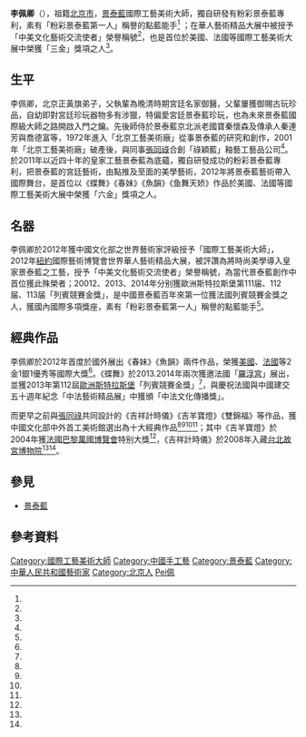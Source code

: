 {{Infobox Artist
| name = 李佩卿
| image_caption=
| birthname= 李佩卿
| Sex = 女
| date_of_birth = 1954年
| place_of_birth = [[北京市|北京市]]
| nationality = {{PRC}}
| residence =
| alma_mater =[[北京工藝美術廠|北京工藝美術廠]]
| field = [[景泰藍|景泰藍]]
| awards        =
2012年：中國文化部之世界藝術家評級授予「國際工藝美術大師」
2012年：世界華人藝術精品大展授予「中美文化藝術交流使者」
20012、2013、2014年：歐洲斯特拉斯堡「列賓競賽金獎」
| signature     =
| website       =
}}
'''李佩卿'''（{{bd|1953年}}），祖籍[[北京市|北京市]]，[[景泰藍|景泰藍]]國際工藝美術大師，獨自研發有粉彩景泰藍專利，素有「粉彩景泰藍第一人」稱譽的點藍能手<ref name="AutoD2-1"/> ；在華人藝術精品大展中被授予「中美文化藝術交流使者」榮譽稱號<ref name="AutoD2-2"/>，也是首位於美國、法國等國際工藝美術大展中榮獲「三金」獎項之人<ref name="AutoD2-3"/>。

==生平==
李佩卿，北京正黃旗弟子，父執輩為晚清時期宮廷名家御醫，父輩屢獲御賜古玩珍品，自幼即對宮廷珍玩器物多有涉獵，特偏愛宮廷景泰藍珍玩，也為未來景泰藍國際級大師之路開啟入門之鑰。先後師侍於景泰藍京北派老國寶秦懷森及傳承人秦連芳與喬德富等，1972年進入「北京工藝美術廠」從事景泰藍的研究和創作，2001年「北京工藝美術廠」破產後，與同事[[張同祿|張同祿]]合創「祿穎藍」釉藝工藝品公司<ref name="AutoD2-4"/>。於2011年以近四十年的皇家工藝景泰藍為底蘊，獨自研發成功的粉彩景泰藍專利，把景泰藍的宮廷藝術，由點推及至面的美學藝術，2012年將景泰藍藝術帶入國際舞台，是首位以《蝶舞》《春妹》《魚韻》《鱼舞天娇》作品於美國、法國等國際工藝美術大展中榮獲「六金」獎項之人。

==名器==
李佩卿於2012年獲中國文化部之世界藝術家評級授予「國際工藝美術大師」，2012年[[紐約|紐約]]國際藝術博覽會世界華人藝術精品大展，被評讚為將時尚美學導入皇家景泰藍之工藝，授予「中美文化藝術交流使者」榮譽稱號，為當代景泰藍創作中首位獲此殊榮者；20012、2013、2014年分别獲歐洲斯特拉斯堡第111届、112届、113届「列賓競賽金獎」，是中國景泰藍百年來第一位獲法國列賓競賽金獎之人，獲國內國際多項獎座，素有「粉彩景泰藍第一人」稱譽的點藍能手<ref name="AutoD2-5"/>。

==經典作品==
李佩卿於2012年首度於國外展出《春妹》《魚韻》兩件作品，榮獲[[美國|美國]]、[[法國|法國]]等2金1銀1優秀等國際大獎<ref name="AutoD2-6"/>。《蝶舞》於2013.2014年兩次獲邀法國「[[羅浮宮|羅浮宮]]」展出，並獲2013年第112屆[[歐洲|歐洲]][[斯特拉斯堡|斯特拉斯堡]]「列賓競賽金獎」<ref name="AutoD2-7"/>，與慶祝法國與中國建交五十週年紀念「中法藝術精品展」中獲頒「中法文化傳播獎」。

而更早之前與[[張同祿|張同祿]]共同設計的《吉祥計時儀》《吉羊寶燈》《雙錦福》等作品，獲中國文化部中外首工美術館選出為十大經典作品<ref name="AutoD2-8"/><ref name="AutoD2-9"/><ref name="AutoD2-10"/><ref name="AutoD2-11"/>；其中《吉羊寶燈》於2004年獲[[法國|法國]][[巴黎|巴黎]][[萬國博覽會|萬國博覽會]]特别大獎<ref name="AutoD2-12"/>，《吉祥計時儀》於2008年入藏[[台北故宮博物院|台北故宮博物院]]<ref name="AutoD2-13"/><ref name="AutoD2-14"/>。

== 參見 ==
*[[景泰藍|景泰藍]]

== 參考資料 ==
{{reflist|1|refs=
<ref name="AutoD2-1">{{cite web|url=http://3y.uu456.com/bp-ad33fe16482fb4daas8d4bqb-1.html|title=李佩卿-當代美學粉彩景泰藍第一人|language=zh|website=三億文庫|accessdate=2014年1月8日|deadurl=yes|archiveurl=https://web.archive.org/web/20140108071753/http://3y.uu456.com/bp-ad33fe16482fb4daas8d4bqb-1.html|archivedate=2014年1月8日}}</ref>

<ref name="AutoD2-2">{{cite web|url=http://www.nicebuyart.com/lipeiqing.htm|title=李佩卿|language=zh|website=Modern 時尚美學-當代極品工藝|accessdate=2014年1月8日|deadurl=yes|archiveurl=https://web.archive.org/web/20140108065759/http://www.nicebuyart.com/lipeiqing.htm|archivedate=2014年1月8日|df=}}</ref>

<ref name="AutoD2-3">{{cite web|url=http://3y.uu456.com/bp-bdac87124b3seefdc8d333b1-1.html|title=李佩卿粉彩景泰藍藝術成就紀念票|language=zh|website=三億文庫 2013年12月28日|accessdate=2014年1月8日|deadurl=yes|archiveurl=https://web.archive.org/web/20140109082327/http://3y.uu456.com/bp-bdac87124b3seefdc8d333b1-1.html|archivedate=2014年1月9日}}</ref>

<ref name="AutoD2-4">{{cite web|url=http://www.luyinglan.com/gsjj.php?menuid=B9PXNQKq38lvIj2012041617200179378700|title=李佩卿創業篇|language=zh|website=祿穎藍盛世景泰藍|accessdate=2014年1月8日|deadurl=yes|archiveurl=https://web.archive.org/web/20131224105550/http://www.luyinglan.com/gsjj.php?menuid=B9PXNQKq38lvIj2012041617200179378700|archivedate=2013年12月24日}}</ref>

<ref name="AutoD2-5">{{cite web|url=http://www.cnshuhua.cn/article_12353.html|title=景泰藍國際大師李佩卿|language=zh|website=中國書畫網|accessdate=2014年1月8日|deadurl=yes|archiveurl=https://web.archive.org/web/20140108110254/http://www.cnshuhua.cn/article_12353.html|archivedate=2014年1月8日|df=}}</ref>

<ref name="AutoD2-6">{{cite web|url=http://3y.uu456.com/bp-2122e7sbs8fafab06qdc0274-1.html|title=李佩卿景泰藍作品得獎事蹟|language=zh|website=三億文庫|accessdate=2014年1月8日|deadurl=yes|archiveurl=https://web.archive.org/web/20140108071841/http://3y.uu456.com/bp-2122e7sbs8fafab06qdc0274-1.html|archivedate=2014年1月8日}}</ref>

<ref name="AutoD2-7">{{cite web|url=http://news.soocang.com/content-20-40979-1.html|title=李佩卿大師《蝶舞》榮獲2013年歐洲斯特拉斯堡列賓競赛金槳|language=zh|website=搜藏網|date=2013年12月12日|accessdate=2014年1月8日|archive-date=2014年1月8日|archive-url=https://web.archive.org/web/20140108065950/http://news.soocang.com/content-20-40979-1.html|dead-url=yes}}</ref>

<ref name="AutoD2-8">{{cite web|url=http://bj.xinhuanet.com/tv/2012-07/03/content_25461711.htm|title=北京 景泰蓝“十大经典作品”评选启动|language=zh|website=新華網|date=2012年7月3日|accessdate=2014年1月8日|deadurl=yes|archiveurl=https://web.archive.org/web/20130617152542/http://bj.xinhuanet.com/tv/2012-07/03/content_25461711.htm|archivedate=2013年6月17日}}</ref>

<ref name="AutoD2-9">{{cite web|url=http://edu.cnr.cn/list/201210/t20121011_511099519.html|title=完美之作 晋级景泰蓝十大经典|language=zh|website=中國廣播網|date=2012年10月11日|accessdate=2014年1月8日|archive-date=2013年12月24日|archive-url=https://web.archive.org/web/20131224181108/http://edu.cnr.cn/list/201210/t20121011_511099519.html|dead-url=no}}</ref>

<ref name="AutoD2-10">{{cite web|url=http://culture.china.com/history/wenwu/11022845/20121011/17110403.html|title=完美之作晉級景泰藍十大經典|language=zh|website=中華網|date=2012年10月11日|accessdate=2014年1月8日}}{{Dead link|date=2018年6月 |bot=InternetArchiveBot |fix-attempted=no }}</ref>

<ref name="AutoD2-11">{{cite web|url=http://www.ciceart.com/News_View.asp?NewsID=603|title=十大经典─皇家藝術 永恒經典的景泰藍精品|language=zh|website=文化部中外文化交流中心中外首工美術館 2012年|accessdate=2014年1月8日|deadurl=yes|archiveurl=https://web.archive.org/web/20130929214458/http://www.ciceart.com/News_View.asp?NewsID=603|archivedate=2013年9月29日}}</ref>

<ref name="AutoD2-12">{{cite web|url=http://m.news.artxun.com/show/8666396.html|title=景泰藍國際大師李佩卿|language=zh|website=手機博寶資訊|date=2013年12月23日|accessdate=2014年1月8日|archive-url=https://web.archive.org/web/20140108065822/http://m.news.artxun.com/show/8666396.html|archive-date=2014年1月8日|dead-url=yes}}</ref>

<ref name="AutoD2-13">{{cite web|url=http://tv.sohu.com/20080703/n257917936.shtml|title=工艺美术吉祥計時儀景泰蓝 首藏台北故宫|language=zh|website=搜狐视频|date=2008年7月3日|accessdate=2014年1月8日|archive-date=2019年8月21日|archive-url=https://web.archive.org/web/20190821142305/http://tv.sohu.com/20080703/n257917936.shtml|dead-url=no}}</ref>

<ref name="AutoD2-14">{{cite web|url=http://big5.gmw.cn/g2b/economy.gmw.cn/2012-10/09/content_5306213.htm|title=首入臺北故宮 《吉祥計時儀》榮登十大經典|language=zh|website=光明網|date=2012年10月9日|accessdate=2014年1月8日|deadurl=yes|archiveurl=https://web.archive.org/web/20131224140022/http://big5.gmw.cn/g2b/economy.gmw.cn/2012-10/09/content_5306213.htm|archivedate=2013年12月24日}}</ref>

}}

{{DEFAULTSORT:Li李}}
[[Category:國際工藝美術大師|Category:國際工藝美術大師]]
[[Category:中國手工藝|Category:中國手工藝]]
[[Category:景泰藍|Category:景泰藍]]
[[Category:中華人民共和國藝術家|Category:中華人民共和國藝術家]]
[[Category:北京人|Category:北京人]]
[[Category:李姓|Pei佩]]